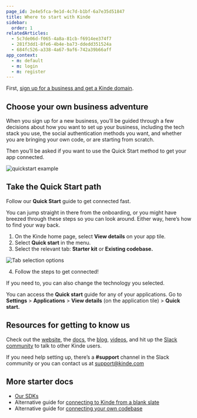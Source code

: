 ```yaml
---
page_id: 2e4e5fca-9e1d-4c7d-b1bf-6a7e35d51847
title: Where to start with Kinde
sidebar:
  order: 1
relatedArticles:
  - 5c7de06d-f065-4a8a-81cb-f6914ee374f7
  - 281f3dd1-8fe6-4b4e-ba73-ddedd351524a
  - 684fc526-a338-4a67-9af6-742a39b66aff
app_context:
  - m: default
  - m: login
  - m: register
---
```


First, [sign up for a business and get a Kinde domain](https://app.kinde.com/register).

## Choose your own business adventure

When you sign up for a new business, you’ll be guided through a few decisions about how you want to set up your business, including the tech stack you use, the social authentication methods you want, and whether you are bringing your own code, or are starting from scratch.

Then you’ll be asked if you want to use the Quick Start method to get your app connected.

![quickstart example](https://imagedelivery.net/skPPZTHzSlcslvHjesZQcQ/52d876f0-afc1-4f56-0c05-992c7f7a2800/public)

## Take the Quick Start path

Follow our **Quick Start** guide to get connected fast.

You can jump straight in there from the onboarding, or you might have breezed through these steps so you can look around. Either way, here’s how to find your way back.

1. On the Kinde home page, select **View details** on your app tile.
2. Select **Quick start** in the menu.
3. Select the relevant tab: **Starter kit** or **Existing codebase.**

  ![Tab selection options](https://imagedelivery.net/skPPZTHzSlcslvHjesZQcQ/31311feb-d809-4d04-ab91-6986f4b1b000/public)

4. Follow the steps to get connected!

If you need to, you can also change the technology you selected.

<Aside>

You can access the **Quick start** guide for any of your applications. Go to **Settings** > **Applications** > **View details** (on the application tile) > **Quick start.**

</Aside>

## Resources for getting to know us

Check out the [website](https://kinde.com/product-demo/), the [docs](/), the [blog](https://kinde.com/blog/), [videos](https://www.youtube.com/@heykinde), and hit up the [Slack community](https://join.slack.com/t/thekindecommunity/shared_invite/zt-1vyq8qilj-jFH5V27jfFnHk~BuBSU0ZA) to talk to other Kinde users.

If you need help setting up, there’s a **#support** channel in the Slack community or you can contact us at [support@kinde.com](mailto:support@kinde.com)

## More starter docs

- [Our SDKs](/developer-tools/about/our-sdks/)
- Alternative guide for [connecting to Kinde from a blank slate](/get-started/guides/start-with-starter-kit/)
- Alternative guide for [connecting your own codebase](/get-started/guides/byo-code/)
